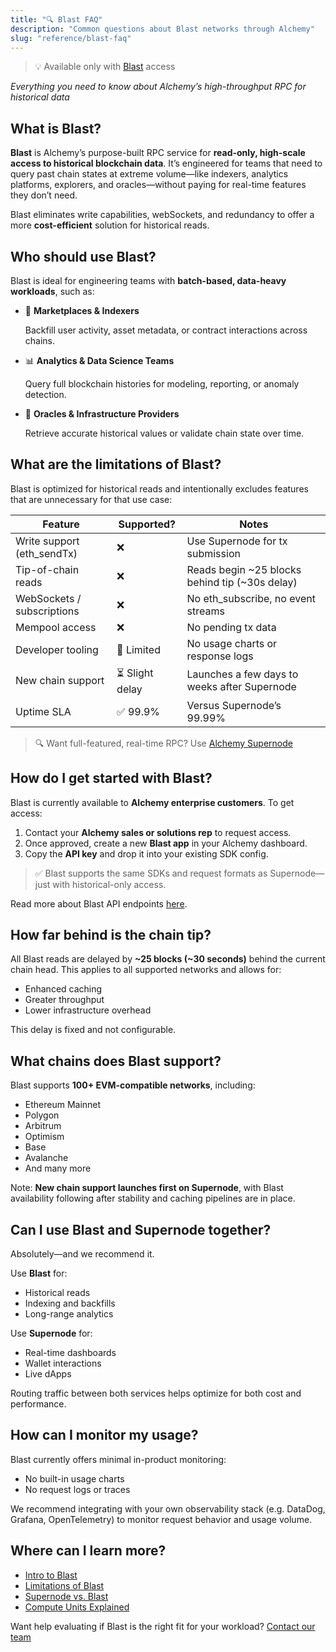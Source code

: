 ```yaml
---
title: "🔍 Blast FAQ"
description: "Common questions about Blast networks through Alchemy"
slug: "reference/blast-faq"
---
```


> 💡  Available only with [Blast](../reference/introduction-to-blast#how-to-get-blast) access

*Everything you need to know about Alchemy’s high-throughput RPC for historical data*

## What is Blast?

**Blast** is Alchemy’s purpose-built RPC service for **read-only, high-scale access to historical blockchain data**. It’s engineered for teams that need to query past chain states at extreme volume—like indexers, analytics platforms, explorers, and oracles—without paying for real-time features they don’t need.

Blast eliminates write capabilities, webSockets, and redundancy to offer a more **cost-efficient** solution for historical reads.

## Who should use Blast?

Blast is ideal for engineering teams with **batch-based, data-heavy workloads**, such as:

* 🧾 **Marketplaces & Indexers**

  Backfill user activity, asset metadata, or contract interactions across chains.

* 📊 **Analytics & Data Science Teams**

  Query full blockchain histories for modeling, reporting, or anomaly detection.

* 🔮 **Oracles & Infrastructure Providers**

  Retrieve accurate historical values or validate chain state over time.

## What are the limitations of Blast?

Blast is optimized for historical reads and intentionally excludes features that are unnecessary for that use case:

| **Feature** | **Supported?** | **Notes** |
| --- | --- | --- |
| Write support (eth\_sendTx) | ❌ | Use Supernode for tx submission |
| Tip-of-chain reads | ❌ | Reads begin ~25 blocks behind tip (~30s delay) |
| WebSockets / subscriptions | ❌ | No eth\_subscribe, no event streams |
| Mempool access | ❌ | No pending tx data |
| Developer tooling | 🔸 Limited | No usage charts or response logs |
| New chain support | ⏳ Slight delay | Launches a few days to weeks after Supernode |
| Uptime SLA | ✅ 99.9% | Versus Supernode’s 99.99% |

> 🔍 Want full-featured, real-time RPC? Use [Alchemy Supernode](https://www.alchemy.com/supernode)

## How do I get started with Blast?

Blast is currently available to **Alchemy enterprise customers**. To get access:

1. Contact your **Alchemy sales or solutions rep** to request access.
2. Once approved, create a new **Blast app** in your Alchemy dashboard.
3. Copy the **API key** and drop it into your existing SDK config.

> ✅ Blast supports the same SDKs and request formats as Supernode—just with historical-only access.

Read more about Blast API endpoints [here](../reference/blast-supported-chains).

## How far behind is the chain tip?

All Blast reads are delayed by **~25 blocks (~30 seconds)** behind the current chain head. This applies to all supported networks and allows for:

* Enhanced caching
* Greater throughput
* Lower infrastructure overhead

This delay is fixed and not configurable.

## What chains does Blast support?

Blast supports **100+ EVM-compatible networks**, including:

* Ethereum Mainnet
* Polygon
* Arbitrum
* Optimism
* Base
* Avalanche
* And many more

Note: **New chain support launches first on Supernode**, with Blast availability following after stability and caching pipelines are in place.

## **Can I use Blast and Supernode together?**

Absolutely—and we recommend it.

Use **Blast** for:

* Historical reads
* Indexing and backfills
* Long-range analytics

Use **Supernode** for:

* Real-time dashboards
* Wallet interactions
* Live dApps

Routing traffic between both services helps optimize for both cost and performance.

## How can I monitor my usage?

Blast currently offers minimal in-product monitoring:

* No built-in usage charts
* No request logs or traces

We recommend integrating with your own observability stack (e.g. DataDog, Grafana, OpenTelemetry) to monitor request behavior and usage volume.

## Where can I learn more?

* [Intro to Blast](../reference/introduction-to-blast)
* [Limitations of Blast](../reference/available-on-blast)
* [Supernode vs. Blast](../reference/available-on-blast#summary-table-blast-vs-supernode-limitations-focus)
* [Compute Units Explained](../reference/compute-units)

Want help evaluating if Blast is the right fit for your workload? [Contact our team](https://www.alchemy.com/contact-sales)

